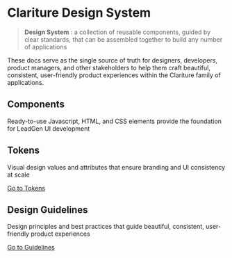 
<Meta title='Start Here' />

# Clariture Design System

> **Design System**
> : a collection of reusable components, guided by clear standards, that can be assembled together to build any number of applications

These docs serve as the single source of truth for designers, developers, product managers, and other stakeholders to help them craft beautiful, consistent, user-friendly product experiences within the Clariture family of applications.

## Components

Ready-to-use Javascript, HTML, and CSS elements provide the foundation for LeadGen UI development

## Tokens

Visual design values and attributes that ensure branding and UI consistency at scale

[Go to Tokens](/?path=/story/platform-tokens--page)

## Design Guidelines

Design principles and best practices that guide beautiful, consistent, user-friendly product experiences

[Go to Guidelines](http://localhost:6006/?path=/story/design-guidelines-intro--page)
